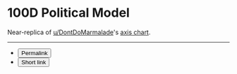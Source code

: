 
# 100D Political Model

Near-replica of [u/DontDoMarmalade](https://www.reddit.com/user/DontDoMarmalade)'s [axis&nbsp;chart](https://www.reddit.com/r/Jreg/comments/djd0qx/i_made_an_actual_axis_chart_for_the_100/).

---

<form method="post" action="/api/s">

<Axes data={axes}/>

- <input type="submit" value="Permalink" formaction="/api/permalink"/>
- <input type="submit" value="Short link"/>

</form>
